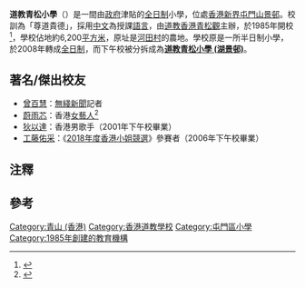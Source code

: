 {{NoteTA
|G1 = Unit
}}
{{Infobox school
| name = 道教青松小學<br/>Taoist Ching Chung Primary School
| image = Taoist Ching Chung Primary School (blue sky).jpg|
| motto = 尊道貴德
| established = 1985年
| type = 津貼全日制小學
| religion = [[道教|道教]]
| affiliation = [[道教香港青松觀|道教香港青松觀]]
| district = [[屯門區|屯門區]]
| superintendent = 鄭康勤先生
| principal = 梁卓賢先生
| vice_principal = 劉麗冰女士
| address = {{HKG}}[[新界|新界]][[屯門|屯門]][[山景邨|山景邨]]
| tel = {{tel|852|2465 1222}}
| fax = {{tel|852|2464 2996}}
| mail = email@tccps.edu.hk
| website = {{url|http://tccps.edu.hk/}}
}}

'''道教青松小學'''（{{lang-en|Taoist Ching Chung Primary School}}）是一間由[[政府|政府]]津貼的[[全日制|全日制]]小學，位處[[香港|香港]][[新界|新界]][[屯門|屯門]][[山景邨|山景邨]]。校訓為「尊道貴德」，採用[[中文|中文]]為授課[[語言|語言]]，由[[道教香港青松觀|道教香港青松觀]]主辦，於1985年開校<ref>{{Cite web|title=道教青松小學 Taoist Ching Chung Primary School|url=https://tccps.edu.hk/school_information.php|accessdate=2021-04-02|work=tccps.edu.hk}}</ref>，學校佔地約6,200[[平方米|平方米]]，原址是[[河田村|河田村]]的農地。學校原是一所半日制小學，於2008年轉成[[全日制|全日制]]，而下午校被分拆成為'''[[道教青松小學_(湖景邨)|道教青松小學 (湖景邨)]]'''。

==著名/傑出校友==
* [[曾百慧|曾百慧]]：[[無綫新聞|無綫新聞]]記者{{noteTag|曾百慧是Facebook公開群組「道教青松小學校友會(山景)」的成員。}}
* [[蔚雨芯|蔚雨芯]]：香港[[女藝人|女藝人]]<ref>{{web reference|URL=https://hk.entertainment.appledaily.com/entertainment/daily/article/20130907/18412338|title=是我小時候：蔚雨芯12歲成魔|work=香港蘋果日報|year=2013年|date=9月7日}}</ref>
* [[狄以達|狄以達]]：香港男歌手（2001年下午校畢業）
* [[工藤佑采|工藤佑采]]：《[[2018年度香港小姐競選|2018年度香港小姐競選]]》參賽者（2006年下午校畢業）

==注釋==
{{noteFoot}}

==參考==
{{reflist}}

{{香港道教學校}}

[[Category:青山_(香港)|Category:青山 (香港)]]
[[Category:香港道教學校|Category:香港道教學校]]
[[Category:屯門區小學|Category:屯門區小學]]
[[Category:1985年創建的教育機構|Category:1985年創建的教育機構]]
{{HK-edu-stub}}
